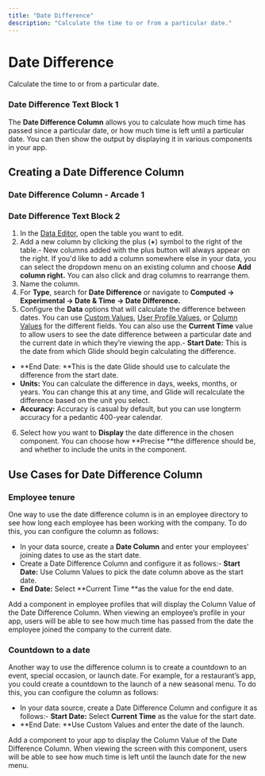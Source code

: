 ```yaml
---
title: "Date Difference"
description: "Calculate the time to or from a particular date."
---
```


# Date Difference

Calculate the time to or from a particular date.

### Date Difference Text Block 1

The **Date Difference Column** allows you to calculate how much time has passed since a particular date, or how much time is left until a particular date. You can then show the output by displaying it in various components in your app.

## Creating a Date Difference Column



### Date Difference Column - Arcade 1

### Date Difference Text Block 2

1. In the [Data Editor](/getting-started/introduction-to-the-data-editor), open the table you want to edit.
2. Add a new column by clicking the plus (**+**) symbol to the right of the table.- New columns added with the plus button will always appear on the right. If you'd like to add a column somewhere else in your data, you can select the dropdown menu on an existing column and choose **Add column right.** You can also click and drag columns to rearrange them.
3. Name the column.
4. For **Type**, search for **Date Difference** or navigate to **Computed -> Experimental -> Date & Time -> Date Difference.**
5. Configure the **Data** options that will calculate the difference between dates. You can use [Custom Values](/reference/values/custom-values), [User Profile Values](/user-profile-columns), or [Column Values](/reference/values/column-values) for the different fields. You can also use the **Current Time** value to allow users to see the date difference between a particular date and the current date in which they’re viewing the app.- **Start Date:** This is the date from which Glide should begin calculating the difference.
- **End Date: **This is the date Glide should use to calculate the difference from the start date.
- **Units:** You can calculate the difference in days, weeks, months, or years. You can change this at any time, and Glide will recalculate the difference based on the unit you select.
- **Accuracy:** Accuracy is casual by default, but you can use longterm accuracy for a pedantic 400-year calendar.
6. Select how you want to **Display** the date difference in the chosen component. You can choose how **Precise **the difference should be, and whether to include the units in the component.

## Use Cases for Date Difference Column

### Employee tenure

One way to use the date difference column is in an employee directory to see how long each employee has been working with the company. To do this, you can configure the column as follows:

- In your data source, create a **Date Column** and enter your employees’ joining dates to use as the start date.
- Create a Date Difference Column and configure it as follows:- **Start Date:** Use Column Values to pick the date column above as the start date.
- **End Date:** Select **Current Time **as the value for the end date.

Add a component in employee profiles that will display the Column Value of the Date Difference Column. When viewing an employee’s profile in your app, users will be able to see how much time has passed from the date the employee joined the company to the current date.

### Countdown to a date

Another way to use the difference column is to create a countdown to an event, special occasion, or launch date. For example, for a restaurant’s app, you could create a countdown to the launch of a new seasonal menu. To do this, you can configure the column as follows:

- In your data source, create a Date Difference Column and configure it as follows:- **Start Date:** Select **Current Time** as the value for the start date.
- **End Date: **Use Custom Values and enter the date of the launch.

Add a component to your app to display the Column Value of the Date Difference Column. When viewing the screen with this component, users will be able to see how much time is left until the launch date for the new menu.

